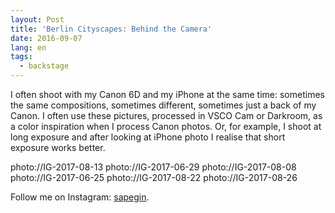 ```yaml
---
layout: Post
title: 'Berlin Cityscapes: Behind the Camera'
date: 2016-09-07
lang: en
tags:
  - backstage
---
```


I often shoot with my Canon 6D and my iPhone at the same time: sometimes the same compositions, sometimes different, sometimes just a back of my Canon. I often use these pictures, processed in VSCO Cam or Darkroom, as a color inspiration when I process Canon photos. Or, for example, I shoot at long exposure and after looking at iPhone photo I realise that short exposure works better.

<Grid>
photo://IG-2017-08-13
photo://IG-2017-06-29
photo://IG-2017-08-08
photo://IG-2017-06-25
photo://IG-2017-08-22
photo://IG-2017-08-26
</Grid>

Follow me on Instagram: [sapegin](https://www.instagram.com/sapegin/).
